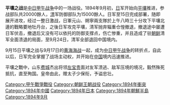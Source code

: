 {{Unreferenced |time=2013-09-15}}
{{Otheruses|subject=[[甲午戰爭|甲午戰爭]]中的平壤之戰|other=其他同名戰役|平壤之戰}}
{{Infobox Military Conflict
|conflict=平壤之戰 
|partof=[[甲午戰爭|甲午戰爭]]
|image=[[Image:Battle_of_Pyongyang_by_Mizuno_To.jpg|300px]]
|caption=[[水野年方|水野年方]]作
|place= [[朝鮮半島|朝鮮半島]][[平壤|平壤]]
|result=大日本帝國陸軍勝利
|combatant1={{flag|Empire of Japan}}
|combatant2={{QING}}
|commander1=[[File:War_flag_of_the_Imperial_Japanese_Army.svg|22px]] [[野津道貫|野津道貫]]<br/>[[File:War_flag_of_the_Imperial_Japanese_Army.svg|22px]] [[桂太郎|桂太郎]]
|commander2={{flagicon|Qing Dynasty}} [[葉志超|葉志超]]<br/>{{flagicon|Qing Dynasty}} [[左宝貴|左宝貴]]{{KIA}}
|strength1=20,000
|strength2=13,000 – 15,000
|casualties1=死者102人、負傷者433人、行方不明者33人
|casualties2=死者約2,000人、負傷者約4,000人
|campaignbox={{Campaignbox First Sino-Japanese War}}
}}

'''平壤之战'''是[[中日甲午战争|中日甲午战争]]中的一场战役。1894年9月初，[[日本|日]]军开始向[[平壤|平壤]]推进，参战部队共20000餘人，[[清朝|清]]军防御部队为15000餘人。日军至15日完成部署，随即展开进攻，经过一整日激战，日軍元山、朔寧兩支隊於上午八時三十分攻下平壤北邊的戰略要地牡丹台，之後日军攻克平壤，清军抛弃辎重仓惶撤退，撤退途中屡遭日军伏击，撤退后又没有可以依托的防御支撑点，伤亡惨重，并且造成了驻[[朝鲜|朝鲜]]清军全面溃退的局面，至9月24日，清军全部退回中国境内。

9月15日平壤之战与9月17日的[[黄海海战_(1894年)|黄海海战]]一起，成为[[中日甲午战争|中日甲午战争]]的转折点，自此以后，日军完全掌握了战场主动权，并开始在[[中国|中国]]境内迅速推进。

平壤之戰中，山东[[平邑县|费城]]杰出将领[[左宝贵|左宝贵]]面对友军溃逃、敌军压境的境况，毅然殊死抵抗，直至殉国。皇帝由此，赠太子少保衔，予谥忠壮。

{{甲午战争}}

[[Category:甲午戰爭戰役|Category:甲午戰爭戰役]]
[[Category:朝鲜王朝战役|Category:朝鲜王朝战役]]
[[Category:1894年衝突|Category:1894年衝突]]
[[Category:1894年中國|Category:1894年中國]]
[[Category:1894年日本|Category:1894年日本]]
[[Category:1894年朝鮮半島|Category:1894年朝鮮半島]]
[[Category:1894年9月|Category:1894年9月]]